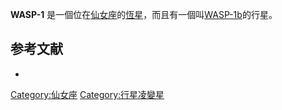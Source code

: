 {{Starbox begin
| name = WASP-1
}}
{{Starbox observe
| epoch = 2000年
| constell = [[仙女座|仙女座]] 
| ra = 00<sup>h</sup> 20<sup>m</sup> 40<sup>s</sup>
| dec = +31º 59' 11.79″
| appmag_v = 11.79
}}
{{Starbox character
| class = F7V
| r-i = 
| v-r = 
| b-v = 
| u-b = 
| variable = 
}}
{{Starbox astrometry
| radial_v =  
| prop_mo_ra = 
| prop_mo_dec = 
| dist_ly = 1030 
| dist_pc = 320
| parallax = 
| p_error = 
| absmag_v = 
}}
{{Starbox detail
| mass = 
| radius = 
| density =
| gravity =
| luminosity =
| temperature =
| metal = 
| rotation = 
| age = 
}}
{{Starbox end}}

'''WASP-1''' 是一個位在[[仙女座|仙女座]]的[[恆星|恆星]]，而且有一個叫[[WASP-1b|WASP-1b]]的行星。

== 参考文献 ==
<div class="references-small">
<references />
</div>
* {{cite journal | url=http://www.blackwell-synergy.com/doi/abs/10.1111/j.1365-2966.2006.11350.x | author=Cameron et al. | title=WASP-1b and WASP-2b: two new transiting exoplanets detected with SuperWASP and SOPHIE | journal=[[Monthly_Notices_of_the_Royal_Astronomical_Society|Monthly Notices of the Royal Astronomical Society]] | volume=375 | year=2007 | pages=951–957 }}{{Dead link|date=2019年10月 |bot=InternetArchiveBot |fix-attempted=yes }} 

{{天文小作品}}
[[Category:仙女座|Category:仙女座]]
[[Category:行星凌變星|Category:行星凌變星]]